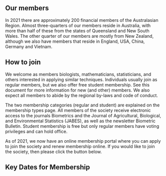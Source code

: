 ## Our members

In 2021 there are approximately 200 financial members of the Australasian Region. Almost three-quarters of our members reside in Australia, with more than half of these from the states of Queensland and New South Wales. The other quarter of our members are mostly from New Zealand, although we also have members that reside in England, USA, China, Germany and Vietnam.

## How to join

We welcome as members biologists, mathematicians, statisticians, and others interested in applying similar techniques. Individuals usually join as regular members, but we also offer free student membership. See this document for more information for new (and other) members. We also expect all members to abide by the regional by-laws and code of conduct.

The two membership categories (regular and student) are explained on the membership types page. All members of the society receive electronic access to the journals Biometrics and the Journal of Agricultural, Biological, and Environmental Statistics (JABES), as well as the newsletter Biometric Bulletin. Student membership is free but only regular members have voting privileges and can hold office.

As of 2021, we now have an online membership portal where you can apply to join the society and renew membership online. If you would like to join the society, then please click the button below.


## Key Dates for Membership



